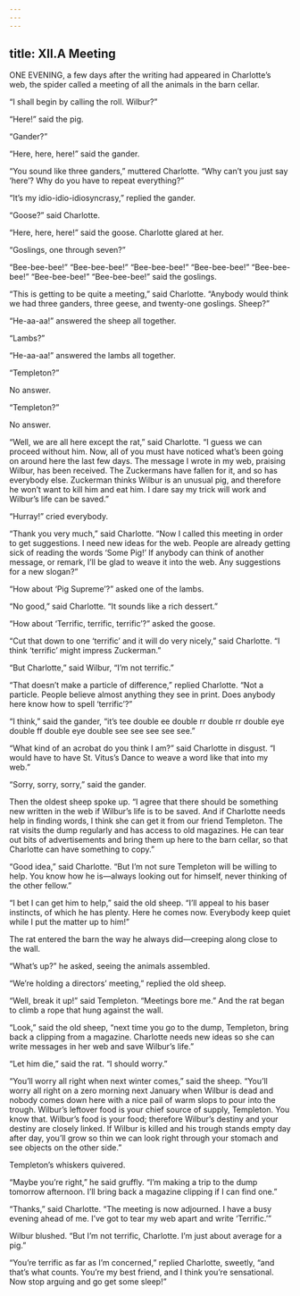 ```yaml
---
---
---
```

title: XII.A Meeting
---

ONE EVENING, a few days after the writing had appeared in Charlotte’s web, the spider called a meeting of all the animals in the barn cellar.

“I shall begin by calling the roll. Wilbur?”

“Here!” said the pig.

“Gander?”

“Here, here, here!” said the gander.

“You sound like three ganders,” muttered Charlotte. “Why can’t you just say ‘here’? Why do you have to repeat everything?”

“It’s my idio-idio-idiosyncrasy,” replied the gander.

“Goose?” said Charlotte.

“Here, here, here!” said the goose. Charlotte glared at her.

“Goslings, one through seven?”

“Bee-bee-bee!” “Bee-bee-bee!” “Bee-bee-bee!” “Bee-bee-bee!” “Bee-bee-bee!” “Bee-bee-bee!” “Bee-bee-bee!” said the goslings.

“This is getting to be quite a meeting,” said Charlotte. “Anybody would think we had three ganders, three geese, and twenty-one goslings. Sheep?”

“He-aa-aa!” answered the sheep all together.

“Lambs?”

“He-aa-aa!” answered the lambs all together.

“Templeton?”

No answer.

“Templeton?”

No answer.

“Well, we are all here except the rat,” said Charlotte. “I guess we can proceed without him. Now, all of you must have noticed what’s been going on around here the last few days. The message I wrote in my web, praising Wilbur, has been received. The Zuckermans have fallen for it, and so has everybody else. Zuckerman thinks Wilbur is an unusual pig, and therefore he won’t want to kill him and eat him. I dare say my trick will work and Wilbur’s life can be saved.”

“Hurray!” cried everybody.

“Thank you very much,” said Charlotte. “Now I called this meeting in order to get suggestions. I need new ideas for the web. People are already getting sick of reading the words ‘Some Pig!’ If anybody can think of another message, or remark, I’ll be glad to weave it into the web. Any suggestions for a new slogan?”

“How about ‘Pig Supreme’?” asked one of the lambs.



“No good,” said Charlotte. “It sounds like a rich dessert.”

“How about ‘Terrific, terrific, terrific’?” asked the goose.

“Cut that down to one ‘terrific’ and it will do very nicely,” said Charlotte. “I think ‘terrific’ might impress Zuckerman.”

“But Charlotte,” said Wilbur, “I’m not terrific.”

“That doesn’t make a particle of difference,” replied Charlotte. “Not a particle. People believe almost anything they see in print. Does anybody here know how to spell ‘terrific’?”

“I think,” said the gander, “it’s tee double ee double rr double rr double eye double ff double eye double see see see see see.”

“What kind of an acrobat do you think I am?” said Charlotte in disgust. “I would have to have St. Vitus’s Dance to weave a word like that into my web.”

“Sorry, sorry, sorry,” said the gander.

Then the oldest sheep spoke up. “I agree that there should be something new written in the web if Wilbur’s life is to be saved. And if Charlotte needs help in finding words, I think she can get it from our friend Templeton. The rat visits the dump regularly and has access to old magazines. He can tear out bits of advertisements and bring them up here to the barn cellar, so that Charlotte can have something to copy.”

“Good idea,” said Charlotte. “But I’m not sure Templeton will be willing to help. You know how he is—always looking out for himself, never thinking of the other fellow.”

“I bet I can get him to help,” said the old sheep. “I’ll appeal to his baser instincts, of which he has plenty. Here he comes now. Everybody keep quiet while I put the matter up to him!”

The rat entered the barn the way he always did—creeping along close to the wall.

“What’s up?” he asked, seeing the animals assembled.

“We’re holding a directors’ meeting,” replied the old sheep.

“Well, break it up!” said Templeton. “Meetings bore me.” And the rat began to climb a rope that hung against the wall.

“Look,” said the old sheep, “next time you go to the dump, Templeton, bring back a clipping from a magazine. Charlotte needs new ideas so she can write messages in her web and save Wilbur’s life.”

“Let him die,” said the rat. “I should worry.”

“You’ll worry all right when next winter comes,” said the sheep. “You’ll worry all right on a zero morning next January when Wilbur is dead and nobody comes down here with a nice pail of warm slops to pour into the trough. Wilbur’s leftover food is your chief source of supply, Templeton. You know that. Wilbur’s food is your food; therefore Wilbur’s destiny and your destiny are closely linked. If Wilbur is killed and his trough stands empty day after day, you’ll grow so thin we can look right through your stomach and see objects on the other side.”

Templeton’s whiskers quivered.

“Maybe you’re right,” he said gruffly. “I’m making a trip to the dump tomorrow afternoon. I’ll bring back a magazine clipping if I can find one.”

“Thanks,” said Charlotte. “The meeting is now adjourned. I have a busy evening ahead of me. I’ve got to tear my web apart and write ‘Terrific.’”

Wilbur blushed. “But I’m not terrific, Charlotte. I’m just about average for a pig.”

“You’re terrific as far as I’m concerned,” replied Charlotte, sweetly, “and that’s what counts. You’re my best friend, and I think you’re sensational. Now stop arguing and go get some sleep!”
